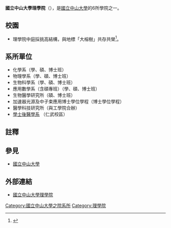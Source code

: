 {{Infobox academic division
| 名稱           = 國立中山大學理學院
| 外文名稱       = National Sun Yat-sen University College of Science
| 圖檔名稱       = 
| 圖檔大小       = 
| 圖檔替代文字   = 
| 圖檔說明       = 
| 格言           = 
| 中譯           =
| 舊稱           = 
| 創立於         = 1985年
| 停辦於         = 
| 類別           = 學院
| 母校           = [[國立中山大學|國立中山大學]]
| 隸屬於         = 
| 城市           = [[高雄市|高雄市]]
| 邦             = 
| 縣             = 
| 省             = 
| 區             = 
| 州             = 
| 國家           = {{TWN}}
| 坐標           = 
| 院長           = [[周雄|周雄]]
| 首領職階       = 
| 首領           = 
| 教職員         = 
| 行政人員       = 
| 學生           = 
| 本科生         = 
| 研究生         = 
| 校友           = 
| 代表色         = 
| 網址           = {{URL|http://science.nsysu.edu.tw/}}
| 標誌           = 
| 附註           = 
}}
'''國立中山大學理學院'''（{{lang-en|College of Science, National Sun Yat-sen University}}），是[[國立中山大學|國立中山大學]]的6所學院之一。


==校園==
*理學院中庭採挑高結構，與地標「大榕樹」共存共榮<ref>{{Cite web |url=http://hs.nsysu.edu.tw/ezfiles/262/1262/img/178999016.jpg |title=存档副本 |access-date=2013-07-28 |archive-url=https://web.archive.org/web/20150227105018/http://hs.nsysu.edu.tw/ezfiles/262/1262/img/178999016.jpg |archive-date=2015-02-27 |dead-url=yes }}</ref>。


==系所單位==
*化學系（學、碩、博士班）
*物理學系（學、碩、博士班）
*生物科學系（學、碩、博士班）
*應用數學系（含碩專班）（學、碩、博士班）
*生物醫學研究所（碩、博士班）
*加速器光源及中子束應用博士學位學程（博士學位學程）
*醫學科技研究所（與工學院合辦）
*[https://med.nsysu.edu.tw/ 學士後醫學系] {{Wayback|url=https://med.nsysu.edu.tw/ |date=20220601092115 }}（仁武校區）

==註釋==
<references/>

==參見==
*[[國立中山大學|國立中山大學]]

==外部連結==
*[http://science.nsysu.edu.tw/ 國立中山大學理學院]{{Wayback|url=http://science.nsysu.edu.tw/ |date=20200918205440 }}

{{國立中山大學}}

[[Category:國立中山大學之院系所|Category:國立中山大學之院系所]]
[[Category:理學院|Category:理學院]]